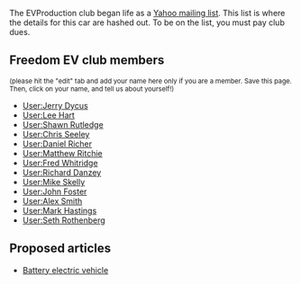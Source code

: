 The EVProduction club began life as a [http://groups.yahoo.com/group/EVProduction/ Yahoo mailing list].  This list is where the details for this car are hashed out.  To be on the list, you must pay club dues.

==Freedom EV club members==
<small>(please hit the "edit" tab and add your name here only if you are a member.  Save this page.  Then, click on your name, and tell us about yourself!)</small>
*[[User:Jerry Dycus]]
*[[User:Lee Hart]]
*[[User:Shawn Rutledge]]
*[[User:Chris Seeley]]
*[[User:Daniel Richer]]
*[[User:Matthew Ritchie]]
*[[User:Fred Whitridge]]
*[[User:Richard Danzey]]
*[[User:Mike Skelly]]
*[[User:John Foster]]
*[[User:Alex Smith]]
*[[User:Mark Hastings]]
*[[User:Seth Rothenberg]]

== Proposed articles ==
* [[Battery electric vehicle]]
